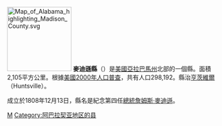 {{Otheruses|麥迪遜縣|subject=美國亞拉巴馬州的一個縣|other=同名的縣}}
[[File:Map_of_Alabama_highlighting_Madison_County.svg|150px]]
'''麥迪遜縣'''（{{lang-en|Madison County}}）是[[美國|美國]][[亞拉巴馬州|亞拉巴馬州]]北部的一個縣。面積2,105平方公里。根據[[美國2000年人口普查|美國2000年人口普查]]，共有人口298,192。縣治[[亨茨維爾_(亞拉巴馬州)|亨茨維爾]]（Huntsville）。

成立於1808年12月13日，縣名是紀念第四任[[美國總統|總統]][[詹姆斯·麥迪遜|詹姆斯·麥迪遜]]。

{{麥迪遜縣 (阿拉巴馬州)}}
{{Alabama}}
{{Alabama-stub}}

[[Category:亞拉巴馬州行政區劃|M]]
[[Category:阿巴拉契亚地区的县|Category:阿巴拉契亚地区的县]]